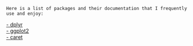 ```
Here is a list of packages and their documentation that I frequently use and enjoy:
```
<a href= "https://www.rdocumentation.org/packages/dplyr/versions/0.7.8" target="_blank">- dplyr</a>
<br>
<a href= "https://www.rdocumentation.org/packages/ggplot2/versions/3.3.5" target="_blank">- ggplot2</a>
<br>
<a href= "https://www.rdocumentation.org/packages/caret/versions/6.0-91" target="_blank">- caret</a>


